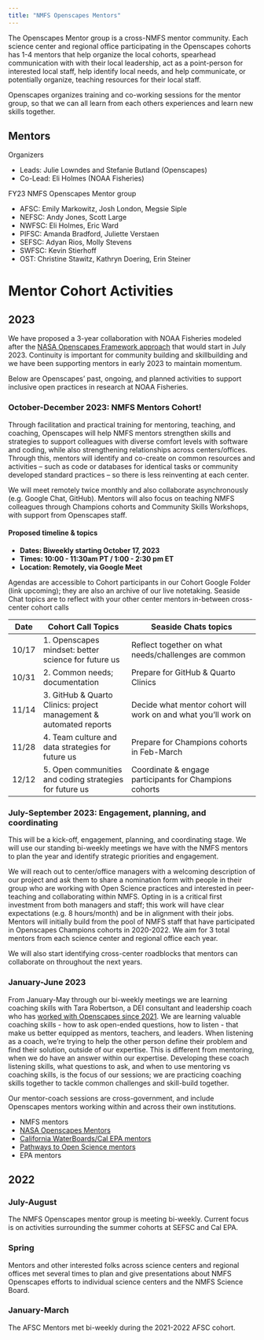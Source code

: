 ```yaml
---
title: "NMFS Openscapes Mentors"
---
```


The Openscapes Mentor group is a cross-NMFS mentor community. Each science center and regional office participating in the Openscapes cohorts has 1-4 mentors that help organize the local cohorts, spearhead communication with with their local leadership, act as a point-person for interested local staff, help identify local needs, and help communicate, or potentially organize, teaching resources for their local staff.

Openscapes organizes training and co-working sessions for the mentor group, so that we can all learn from each others experiences and learn new skills together.  

## Mentors

Organizers

* Leads: Julie Lowndes and Stefanie Butland (Openscapes)
* Co-Lead: Eli Holmes (NOAA Fisheries)

FY23 NMFS Openscapes Mentor group

* AFSC: Emily Markowitz, Josh London, Megsie Siple
* NEFSC: Andy Jones, Scott Large
* NWFSC: Eli Holmes, Eric Ward
* PIFSC: Amanda Bradford, Juliette Verstaen
* SEFSC: Adyan Rios, Molly Stevens
* SWFSC: Kevin Stierhoff
* OST: Christine Stawitz, Kathryn Doering, Erin Steiner


# Mentor Cohort Activities 

## 2023

We have proposed a 3-year collaboration with NOAA Fisheries modeled after the [NASA Openscapes Framework approach](https://openscapes.github.io/approach-guide/mentors-framework) that would start in July 2023. Continuity is important for  community building and skillbuilding and we have been supporting mentors in early 2023 to maintain momentum.   

Below are Openscapes' past, ongoing, and planned activities to support inclusive open practices in research at NOAA Fisheries.

### October-December 2023: NMFS Mentors Cohort!

Through facilitation and practical training for mentoring, teaching, and coaching, Openscapes will help NMFS mentors strengthen skills and strategies to support colleagues with diverse comfort levels with software and coding, while also strengthening relationships across centers/offices. Through this, mentors will identify and co-create on common resources and activities – such as code or databases for identical tasks or community developed standard practices – so there is less reinventing at each center. 

We will meet remotely twice monthly and also collaborate asynchronously (e.g. Google Chat, GitHub). Mentors will also focus on teaching NMFS colleagues through Champions cohorts and Community Skills Workshops, with support from Openscapes staff. 

#### Proposed timeline & topics  

- **Dates: Biweekly starting October 17, 2023** 
- **Times: 10:00 - 11:30am PT / 1:00 - 2:30 pm ET**
- **Location: Remotely, via Google Meet**

Agendas are accessible to Cohort participants in our Cohort Google Folder (link upcoming); they are also an archive of our live notetaking. Seaside Chat topics are to reflect with your other center mentors in-between cross-center cohort calls 

Date | Cohort Call Topics          |       Seaside Chats topics
----| ----------------------|--------------------------------
10/17 | 1. Openscapes mindset: better science for future us | Reflect together on what needs/challenges are common
10/31 | 2. Common needs; documentation | Prepare for GitHub & Quarto Clinics
11/14 | 3. GitHub & Quarto Clinics: project management & automated reports | Decide what mentor cohort will work on and what you'll work on
11/28 | 4. Team culture and data strategies for future us | Prepare for Champions cohorts in Feb-March
12/12 | 5. Open communities and coding strategies for future us | Coordinate & engage participants for Champions cohorts


### July-September 2023: Engagement, planning, and coordinating

This will be a kick-off, engagement, planning, and coordinating stage. We will use our standing bi-weekly meetings we have with the NMFS mentors to plan the year and identify strategic priorities and engagement.

We will reach out to center/office managers with a welcoming description of our project and ask them to share a nomination form with people in their group who are working with Open Science practices and interested in peer-teaching and collaborating within NMFS. Opting in is a critical first investment from both managers and staff; this work will have clear expectations (e.g. 8 hours/month) and be in alignment with their jobs. Mentors will initially build from the pool of NMFS staff that have participated in Openscapes Champions cohorts in 2020-2022. We aim for 3 total mentors from each science center and regional office each year. 

We will also start identifying cross-center roadblocks that mentors can collaborate on throughout the next years. 

### January-June 2023

From January-May through our bi-weekly meetings we are learning coaching skills with Tara Robertson, a DEI consultant and leadership coach who has [worked with Openscapes since 2021](https://www.openscapes.org/blog/2021/05/27/tara-robertson/). We are learning valuable coaching skills - how to ask open-ended questions, how to listen - that make us better equipped as mentors, teachers, and leaders. When listening as a coach, we're trying to help the other person define their problem and find their solution, outside of our expertise. This is different from mentoring, when we do have an answer within our expertise. Developing these coach listening skills, what questions to ask, and when to use mentoring vs coaching skills, is the focus of our sessions; we are practicing coaching skills together to tackle common challenges and skill-build together.

Our mentor-coach sessions are cross-government, and include Openscapes mentors working within and across their own institutions. 

- NMFS mentors 
- [NASA Openscapes Mentors](https://nasa-openscapes.github.io/mentors.html) 
- [California WaterBoards/Cal EPA mentors](https://cawaterboarddatacenter.github.io/swrcb-openscapes/)
- [Pathways to Open Science mentors](https://openscapes.github.io/pathways-to-open-science/)
- EPA mentors


## 2022

### July-August

The NMFS Openscapes mentor group is meeting bi-weekly. Current focus is on activities surrounding the summer cohorts at SEFSC and Cal EPA.

### Spring 

Mentors and other interested folks across science centers and regional offices met several times to plan and give presentations about NMFS Openscapes efforts to individual science centers and the NMFS Science Board.

### January-March

The AFSC Mentors met bi-weekly during the 2021-2022 AFSC cohort. 

